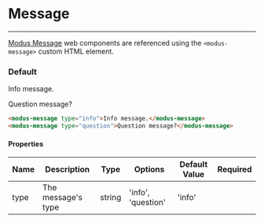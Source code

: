 # Message
---

[Modus Message](https://modus.trimble.com/components/messages/) web components are referenced using the `<modus-message>` custom HTML element.

### Default
<modus-message type="info">Info message.</modus-message>

<modus-message type="question">Question message?</modus-message>

```html
<modus-message type="info">Info message.</modus-message>
<modus-message type="question">Question message?</modus-message>
```

<section>
  <h4>Properties</h4>
  <table>
    <thead>
    <tr>
      <th>Name</th>
      <th>Description</th>
      <th>Type</th>
      <th>Options</th>
      <th>Default Value</th>
      <th>Required</th>
    </tr>
    </thead>
    <tbody>
    <tr>
      <td>type</td>
      <td>The message's type</td>
      <td>string</td>
      <td>'info', 'question'</td>
      <td>'info'</td>
      <td></td>
    </tr>
    </tbody>
  </table>
</section>

